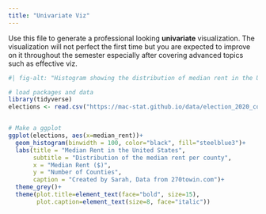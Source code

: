 ```yaml
---
title: "Univariate Viz"
---
```


Use this file to generate a professional looking **univariate** visualization. The visualization will not perfect the first time but you are expected to improve on it throughout the semester especially after covering advanced topics such as effective viz.

```r
#| fig-alt: "Histogram showing the distribution of median rent in the US county."

# load packages and data
library(tidyverse)
elections <- read.csv("https://mac-stat.github.io/data/election_2020_county.csv")


# Make a ggplot
ggplot(elections, aes(x=median_rent))+
  geom_histogram(binwidth = 100, color="black", fill="steelblue3")+
  labs(title = "Median Rent in the United States",
       subtitle = "Distribution of the median rent per county",
       x = "Median Rent ($)",
       y = "Number of Counties",
       caption = "Created by Sarah, Data from 270towin.com")+
  theme_grey()+
  theme(plot.title=element_text(face="bold", size=15),
        plot.caption=element_text(size=8, face="italic"))


```

